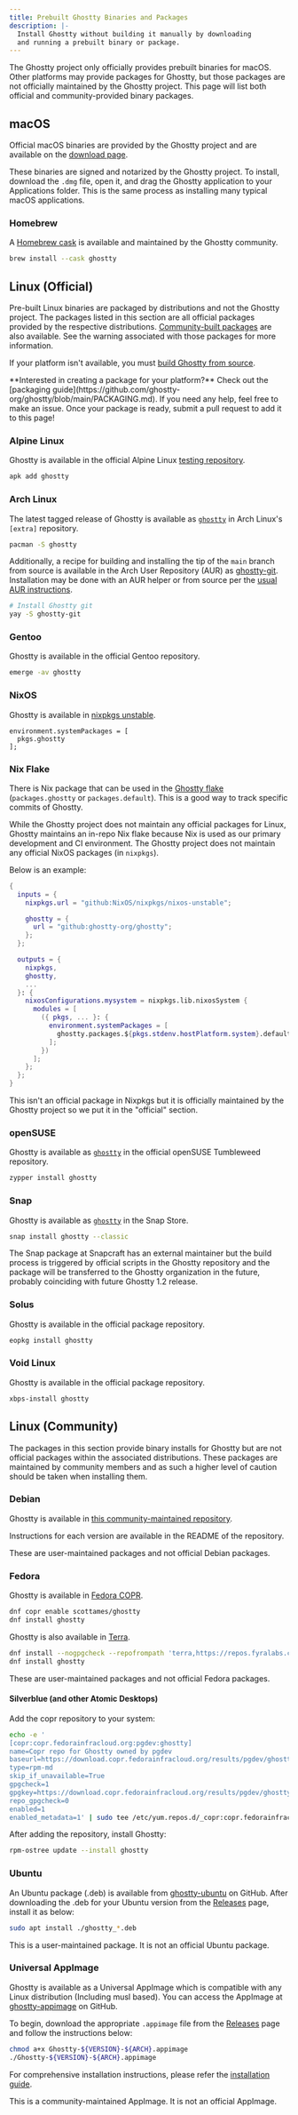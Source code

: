 ```yaml
---
title: Prebuilt Ghostty Binaries and Packages
description: |-
  Install Ghostty without building it manually by downloading
  and running a prebuilt binary or package.
---
```


The Ghostty project only officially provides prebuilt binaries
for macOS. Other platforms may provide packages for Ghostty,
but those packages are not officially maintained by the Ghostty project.
This page will list both official and community-provided binary packages.

## macOS

Official macOS binaries are provided by the Ghostty project and
are available on the [download page](/download).

These binaries are signed and notarized by the Ghostty project.
To install, download the `.dmg` file, open it, and drag the
Ghostty application to your Applications folder. This is the same
process as installing many typical macOS applications.

### Homebrew

A [Homebrew cask](https://formulae.brew.sh/cask/ghostty) is available and maintained by the Ghostty community.

```sh
brew install --cask ghostty
```

## Linux (Official)

Pre-built Linux binaries are packaged by distributions and not the
Ghostty project. The packages listed in this section are all official
packages provided by the respective distributions.
[Community-built packages](#linux-(community)) are also available. See
the warning associated with those packages for more information.

If your platform isn't available, you must
[build Ghostty from source](/docs/install/build).

<Tip>
  **Interested in creating a package for your platform?** Check out the
  [packaging
  guide](https://github.com/ghostty-org/ghostty/blob/main/PACKAGING.md). If you
  need any help, feel free to make an issue. Once your package is ready, submit
  a pull request to add it to this page!
</Tip>

### Alpine Linux

Ghostty is available in the official Alpine Linux [testing repository](https://pkgs.alpinelinux.org/package/edge/testing/x86_64/ghostty).

```sh
apk add ghostty
```

### Arch Linux

The latest tagged release of Ghostty is available as
[`ghostty`](https://archlinux.org/packages/extra/x86_64/ghostty/)
in Arch Linux's `[extra]` repository.

```sh
pacman -S ghostty
```

Additionally, a recipe for building and installing the tip of the `main`
branch from source is available in the Arch User Repository (AUR) as
[ghostty-git](https://aur.archlinux.org/packages/ghostty-git).
Installation may be done with an AUR helper or from source per the
[usual AUR instructions](https://wiki.archlinux.org/title/Arch_User_Repository#Installing_and_upgrading_packages).

```sh
# Install Ghostty git
yay -S ghostty-git
```

### Gentoo

Ghostty is available in the official Gentoo repository.

```sh
emerge -av ghostty
```

### NixOS

Ghostty is available in [nixpkgs unstable](https://search.nixos.org/packages?channel=unstable&from=0&size=50&sort=relevance&type=packages&query=ghostty).

```
environment.systemPackages = [
  pkgs.ghostty
];
```

### Nix Flake

There is Nix package that can be used in the
[Ghostty flake](https://github.com/ghostty-org/ghostty/blob/main/flake.nix)
(`packages.ghostty` or `packages.default`). This is a good way
to track specific commits of Ghostty.

While the Ghostty project does not maintain any official packages for
Linux, Ghostty maintains an in-repo Nix flake because Nix is used as
our primary development and CI environment. The Ghostty project does
not maintain any official NixOS packages (in `nixpkgs`).

Below is an example:

```nix
{
  inputs = {
    nixpkgs.url = "github:NixOS/nixpkgs/nixos-unstable";

    ghostty = {
      url = "github:ghostty-org/ghostty";
    };
  };

  outputs = {
    nixpkgs,
    ghostty,
    ...
  }: {
    nixosConfigurations.mysystem = nixpkgs.lib.nixosSystem {
      modules = [
        ({ pkgs, ... }: {
          environment.systemPackages = [
            ghostty.packages.${pkgs.stdenv.hostPlatform.system}.default
          ];
        })
      ];
    };
  };
}
```

<Note>
This isn't an official package in Nixpkgs but it is officially maintained
by the Ghostty project so we put it in the "official" section.
</Note>


### openSUSE

Ghostty is available as [`ghostty`](https://software.opensuse.org/package/ghostty) in the official openSUSE Tumbleweed repository.

```sh
zypper install ghostty
```

### Snap

Ghostty is available as [`ghostty`](https://snapcraft.io/ghostty) in the Snap Store.

```sh
snap install ghostty --classic
```

<Note>
The Snap package at Snapcraft has an external maintainer but the build
process is triggered by official scripts in the Ghostty repository and
the package will be transferred to the Ghostty organization in the future,
probably coinciding with future Ghostty 1.2 release.
</Note>

### Solus

Ghostty is available in the official package repository.

```sh
eopkg install ghostty
```

### Void Linux

Ghostty is available in the official package repository.

```sh
xbps-install ghostty
```

## Linux (Community)

The packages in this section provide binary installs for Ghostty but
are not official packages within the associated distributions. These
packages are maintained by community members and as such a higher level
of caution should be taken when installing them.

### Debian

Ghostty is available in [this community-maintained repository](https://github.com/clayrisser/debian-ghostty/).

Instructions for each version are available in the README of the repository.

<Warning>
These are user-maintained packages and not official Debian packages.
</Warning>

### Fedora

Ghostty is available in [Fedora COPR](https://copr.fedorainfracloud.org/coprs/scottames/ghostty/).

```sh
dnf copr enable scottames/ghostty
dnf install ghostty
```

Ghostty is also available in [Terra](https://terra.fyralabs.com/).

 ```sh
 dnf install --nogpgcheck --repofrompath 'terra,https://repos.fyralabs.com/terra$releasever' terra-release
 dnf install ghostty
 ```

<Warning>
These are user-maintained packages and not official Fedora packages.
</Warning>

#### Silverblue (and other Atomic Desktops)

Add the copr repository to your system:

```sh
echo -e '
[copr:copr.fedorainfracloud.org:pgdev:ghostty]
name=Copr repo for Ghostty owned by pgdev
baseurl=https://download.copr.fedorainfracloud.org/results/pgdev/ghostty/fedora-$releasever-$basearch/
type=rpm-md
skip_if_unavailable=True
gpgcheck=1
gpgkey=https://download.copr.fedorainfracloud.org/results/pgdev/ghostty/pubkey.gpg
repo_gpgcheck=0
enabled=1
enabled_metadata=1' | sudo tee /etc/yum.repos.d/_copr:copr.fedorainfracloud.org:pgdev:ghostty.repo > /dev/null
```

After adding the repository, install Ghostty:

```sh
rpm-ostree update --install ghostty
```

### Ubuntu

An Ubuntu package (.deb) is available from
[ghostty-ubuntu](https://github.com/mkasberg/ghostty-ubuntu) on GitHub. After
downloading the .deb for your Ubuntu version from the
[Releases](https://github.com/mkasberg/ghostty-ubuntu/releases) page, install it
as below:

```sh
sudo apt install ./ghostty_*.deb
```

<Warning>
This is a user-maintained package. It is not an official Ubuntu package.
</Warning>

### Universal AppImage

Ghostty is available as a Universal AppImage which is compatible with any Linux distribution (Including musl based).
You can access the AppImage at [ghostty-appimage](https://github.com/pkgforge-dev/ghostty-appimage) on GitHub.

To begin, download the appropriate `.appimage` file from the [Releases](https://github.com/pkgforge-dev/ghostty-appimage/releases) page
and follow the instructions below:

```bash
chmod a+x Ghostty-${VERSION}-${ARCH}.appimage
./Ghostty-${VERSION}-${ARCH}.appimage
```

For comprehensive installation instructions, please refer the [installation guide](https://github.com/pkgforge-dev/ghostty-appimage#%EF%B8%8F-installation).

<Warning>
This is a community-maintained AppImage. It is not an official AppImage.
</Warning>
